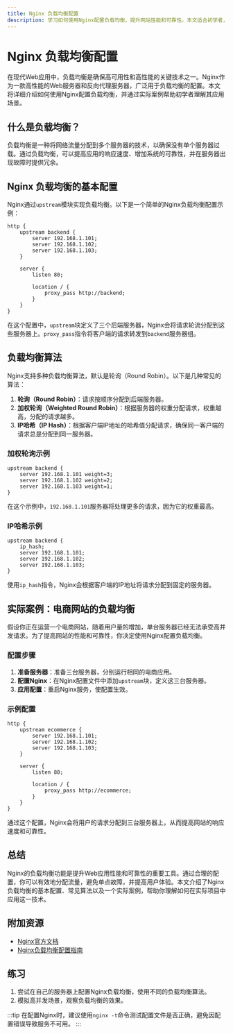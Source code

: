 ```yaml
---
title: Nginx 负载均衡配置
description: 学习如何使用Nginx配置负载均衡，提升网站性能和可靠性。本文适合初学者，包含详细步骤、代码示例和实际案例。
---
```


# Nginx 负载均衡配置

在现代Web应用中，负载均衡是确保高可用性和高性能的关键技术之一。Nginx作为一款高性能的Web服务器和反向代理服务器，广泛用于负载均衡的配置。本文将详细介绍如何使用Nginx配置负载均衡，并通过实际案例帮助初学者理解其应用场景。

## 什么是负载均衡？

负载均衡是一种将网络流量分配到多个服务器的技术，以确保没有单个服务器过载。通过负载均衡，可以提高应用的响应速度、增加系统的可靠性，并在服务器出现故障时提供冗余。

## Nginx 负载均衡的基本配置

Nginx通过`upstream`模块实现负载均衡。以下是一个简单的Nginx负载均衡配置示例：

```nginx
http {
    upstream backend {
        server 192.168.1.101;
        server 192.168.1.102;
        server 192.168.1.103;
    }

    server {
        listen 80;

        location / {
            proxy_pass http://backend;
        }
    }
}
```

在这个配置中，`upstream`块定义了三个后端服务器，Nginx会将请求轮流分配到这些服务器上。`proxy_pass`指令将客户端的请求转发到`backend`服务器组。

## 负载均衡算法

Nginx支持多种负载均衡算法，默认是轮询（Round Robin）。以下是几种常见的算法：

1. **轮询（Round Robin）**：请求按顺序分配到后端服务器。
2. **加权轮询（Weighted Round Robin）**：根据服务器的权重分配请求，权重越高，分配的请求越多。
3. **IP哈希（IP Hash）**：根据客户端IP地址的哈希值分配请求，确保同一客户端的请求总是分配到同一服务器。

### 加权轮询示例

```nginx
upstream backend {
    server 192.168.1.101 weight=3;
    server 192.168.1.102 weight=2;
    server 192.168.1.103 weight=1;
}
```

在这个示例中，`192.168.1.101`服务器将处理更多的请求，因为它的权重最高。

### IP哈希示例

```nginx
upstream backend {
    ip_hash;
    server 192.168.1.101;
    server 192.168.1.102;
    server 192.168.1.103;
}
```

使用`ip_hash`指令，Nginx会根据客户端的IP地址将请求分配到固定的服务器。

## 实际案例：电商网站的负载均衡

假设你正在运营一个电商网站，随着用户量的增加，单台服务器已经无法承受高并发请求。为了提高网站的性能和可靠性，你决定使用Nginx配置负载均衡。

### 配置步骤

1. **准备服务器**：准备三台服务器，分别运行相同的电商应用。
2. **配置Nginx**：在Nginx配置文件中添加`upstream`块，定义这三台服务器。
3. **应用配置**：重启Nginx服务，使配置生效。

### 示例配置

```nginx
http {
    upstream ecommerce {
        server 192.168.1.101;
        server 192.168.1.102;
        server 192.168.1.103;
    }

    server {
        listen 80;

        location / {
            proxy_pass http://ecommerce;
        }
    }
}
```

通过这个配置，Nginx会将用户的请求分配到三台服务器上，从而提高网站的响应速度和可靠性。

## 总结

Nginx的负载均衡功能是提升Web应用性能和可靠性的重要工具。通过合理的配置，你可以有效地分配流量，避免单点故障，并提高用户体验。本文介绍了Nginx负载均衡的基本配置、常见算法以及一个实际案例，帮助你理解如何在实际项目中应用这一技术。

## 附加资源

- [Nginx官方文档](https://nginx.org/en/docs/)
- [Nginx负载均衡配置指南](https://www.nginx.com/resources/wiki/start/topics/examples/loadbalanceexample/)

## 练习

1. 尝试在自己的服务器上配置Nginx负载均衡，使用不同的负载均衡算法。
2. 模拟高并发场景，观察负载均衡的效果。

:::tip
在配置Nginx时，建议使用`nginx -t`命令测试配置文件是否正确，避免因配置错误导致服务不可用。
:::